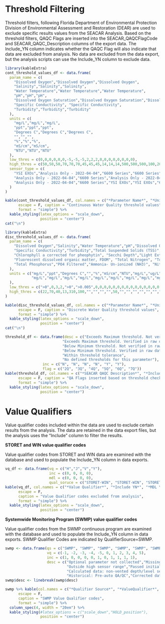 \newpage

# Threshold Filtering

Threshold filters, following Florida Department of Environmental Protection Division of Environmental Assessment and Restoration (DEAR) are used to exclude specific results values from the SEACAR Analysis. Based on the threshold filters, QAQC Flags are inserted into the SEACAR_QAQCFlagCode and SEACAR_QAQC_Description columns of the export data. The Include_YN column indicates whether the QAQC Flag will also indicate that data are excluded from analysis. No data are excluded from the data export, but the analysis scripts can use the Include_YN column to exclude data.

```r
library(kableExtra)
cont_threshold_values_df <- data.frame(
  param_name = c(
    "Dissolved Oxygen","Dissolved Oxygen","Dissolved Oxygen",
    "Salinity","Salinity","Salinity",
    "Water Temperature","Water Temperature","Water Temperature",
    "pH","pH","pH",
    "Dissolved Oxygen Saturation","Dissolved Oxygen Saturation","Dissolved Oxygen Saturation",
    "Specific Conductivity", "Specific Conductivity",
    "Turbidity","Turbidity","Turbidity"
  ),
  units = c(
    "mg/L","mg/L","mg/L",
    "ppt","ppt","ppt",
    "Degrees C","Degrees C","Degrees C",
    "","","",
    "%","%","%",
    "mS/cm","mS/cm",
    "NTU","NTU","NTU"
  ),
  low_thres = c(0,0,0,0,0,0,-5,-5,-5,2,2,2,0,0,0,0,0,0,0,0),
  high_thres = c(50,50,50,70,70,70,45,45,45,14,14,14,500,500,500,100,200,4000,1000,4000),
  sensor_type = c(
    "YSI EXOs","Analysis Only - 2022-04-04","6600 Series","6600 Series","YSI EXOs","Analysis Only - 2022-04-04","YSI EXOs",
    "Analysis Only - 2022-04-04","6600 Series","Analysis Only - 2022-04-04","6600 Series","YSI EXOs","YSI EXOs","6600 Series",
    "Analysis Only - 2022-04-04","6600 Series","YSI EXOs","YSI EXOs","6600 Series","Analysis Only - 2022-04-04"
  )
)

kable(cont_threshold_values_df, col.names = c("*Parameter Name*", "*Units*", "*Low Threshold*", "*High Threshold*","*Sensor Type*"), 
      escape = F, caption = "Continuous Water Quality threshold values",
      format = "simple") %>%
  kable_styling(latex_options = "scale_down",
                position = "center")
cat("\n")

```

```r
library(kableExtra)
disc_threshold_values_df <- data.frame(
  param_name = c(
    "Dissolved Oxygen","Salinity","Water Temperature","pH","Dissolved Oxygen Saturation",
    "Specific Conductivity","Turbidity","Total Suspended Solids (TSS)", "Chlorophyll a uncorrected for pheophytin",
    "Chlorophyll a corrected for pheophytin", "Secchi Depth","Light Extinction Coefficient","Colored dissolved organic matter, CDOM",
    "Fluorescent dissolved organic matter, FDOM", "Total Nitrogen", "Total Kjeldahl Nitrogen TKN", "NO2+3 Filtered", "NH4 Filtered",
    "Total Phosphorus","PO4 Filtered","Ammonia- Un-ionized (NH3)", "Nitrate (N)", "Nitrite (N)", "Nitrogen, organic"
  ),
  units = c("mg/L","ppt","Degrees C","","%","mS/cm","NTU","mg/L","ug/L","ug/L","m","m^1","PCU","QSE",
            "mg/L","mg/L","mg/L","mg/L","mg/L","mg/L","mg/L","mg/L","mg/L","mg/L"
  ),
  low_thres = c(">0",0,3,2,">0",">0.005",0,0,0,0,0,0,0,0,0,0,0,0,0,0,0,0,0,0),
  high_thres = c(22,70,40,13,310,100,"","","","",50,"","","","","","","","","","","","","")
)

kable(disc_threshold_values_df, col.names = c("*Parameter Name*", "*Units*", "*Low Threshold*", "*High Threshold*"), 
      escape = F, caption = "Discrete Water Quality threshold values",
      format = "simple") %>%
  kable_styling(latex_options = "scale_down",
                position = "center")
cat("\n")

```

```r
threshold_df <- data.frame(desc = c("Exceeds Maximum threshold. Not verified in raw data", 
                          "Exceeds Maximum threshold. Verified in raw data",
                          "Below Minimum threshold. Not verified in raw data",
                          "Below Minimum threshold. Verified in raw data",
                          "Within threshold tolerance",
                          "No defined thresholds for this parameter"),
                 inc = c("N", "N", "N", "N", "Y", "Y"), 
                 flag = c("2Q", "3Q", "4Q", "5Q", "6Q", "7Q"))
kable(threshold_df, col.names = c("*SEACAR QAQC Description*", "*Include YN*", "*SEACAR QAQCFlagCode*"), 
      escape = F, caption = "QA Flags inserted based on threshold checks",
      format = "simple") %>%
  kable_styling(latex_options = "scale_down",
                position = "center")
```

# Value Qualifiers

Value qualifier codes included within the data are used to exclude certain results from the analysis. The data are retained in the data export files, but the analysis uses the "Include" column to filter the results.

**STORET and WIN value qualifier codes**

Value qualifier codes from STORET and WIN data are examined with the database and used to populate the Include_YN column in data exports.

```r
vq_df <- data.frame(vq = c("H","J","V","Y"),
                    inc = c(0, 0, 0, 0), 
                    mdl = c(0, 0, 0, 0),
                    qual_soruce = c("STORET-WIN", "STORET-WIN", "STORET-WIN", "STORET-WIN"))
kable(vq_df, col.names = c("*Value Qualifier*", "*Include YN*", "*MDL YN*", "*Qualifier Source*"),
      escape = F, 
      caption = "Value Qualifier codes excluded from analysis",
      format = "simple") %>%
  kable_styling(latex_options = "scale_down",
                position = "center")
```

**Systemwide Monitoring Program (SWMP) value qualifier codes**

Value qualifier codes from the SWMP continuous program are examined with the database and used to populate the Include_YN column in data exports. SWMP Qualifier Codes are indicated by QualifierSource=SWMP.

```r
swmp <- data.frame(qs = c("SWMP", "SWMP", "SWMP", "SWMP", "SWMP", "SWMP", "SWMP", "SWMP", "SWMP", "SWMP", "SWMP"),
                   vq = c(-1, -2, -3, -4, -5, 0, 1, 2, 3, 4, 5),
                   inc = c(1, 0, 0, 0, 0, 1, 0, 1, 1, 1, 1),
                   desc = c("Optional parameter not collected","Missing data","Data rejected due to QA/QC","Outside low sensor range",
                            "Outside high sensor range","Passed initial QA/QC checks","Suspect data","Reserved for future use",
                            "Calculated data: non-vented depth/level sensor correction for changes in barometric pressure",
                            "Historical: Pre-auto QA/QC","Corrected data"))
swmp$desc <- linebreak(swmp$desc)

swmp %>% kable(col.names = c("*Qualifier Source*", "*ValueQualifier*", "*Include YN*", "*Description*"),
      escape = F, 
      caption = "SWMP Value Qualifier codes",
      format = "simple") %>%
  column_spec(4, width = "20em") %>% 
  kable_styling(#latex_options = c("scale_down","HOLD_position"),
                position = "center")
```
